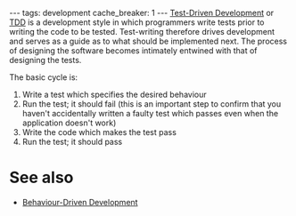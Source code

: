 ---
tags: development
cache_breaker: 1
---
[[Test-Driven Development]] or [[TDD]] is a development style in which programmers write tests prior to writing the code to be tested. Test-writing therefore drives development and serves as a guide as to what should be implemented next. The process of designing the software becomes intimately entwined with that of designing the tests.

The basic cycle is:

# Write a test which specifies the desired behaviour
# Run the test; it should fail (this is an important step to confirm that you haven't accidentally written a faulty test which passes even when the application doesn't work)
# Write the code which makes the test pass
# Run the test; it should pass

= See also =

* [[Behaviour-Driven Development]]
